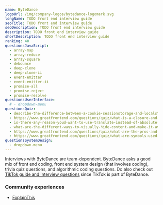 ```yaml
---
name: ByteDance
logoUrl: /img/company-logos/bytedance-logomark.svg
longName: TODO front end interview guide
seoTitle: TODO front end interview guide
seoDescription: TODO front end interview guide
description: TODO front end interview guide
shortDescription: TODO front end interview guide
ranking: 40
questionsJavaScript:
  - array-map
  - array-reduce
  - array-square
  - debounce
  - deep-clone
  - deep-clone-ii
  - event-emitter
  - event-emitter-ii
  - promise-all
  - promise-reject
  - promise-resolve
questionsUserInterface:
  # - dropdown-menu
questionsQuiz:
  - describe-the-difference-between-a-cookie-sessionstorage-and-localstorage
  - https://www.greatfrontend.com/questions/quiz/what-is-a-closure-and-how-why-would-you-use-one
  - is-there-any-reason-youd-want-to-use-translate-instead-of-absolute-positioning-or-vice-versa-and-why
  - what-are-the-different-ways-to-visually-hide-content-and-make-it-available-only-for-screen-readers
  - https://www.greatfrontend.com/questions/quiz/what-are-the-pros-and-cons-of-using-promises-instead-of-callbacks
  - https://www.greatfrontend.com/questions/quiz/what-are-symbols-used-for
questionsSystemDesign:
  - dropdown-menu
---
```


Interviews with ByteDance are team-dependent. ByteDance asks a good mix of front end coding, front end system design (that involves coding), trivia quiz questions, and algorithmic coding questions. Do also check out [TikTok guide and interview questions](/interviews/company/tiktok/questions-guides) since TikTok is part of ByteDance.

### Community experiences

- [ExplainThis](https://www.explainthis.io/en/career/my-tiktok-frontend-interview)
